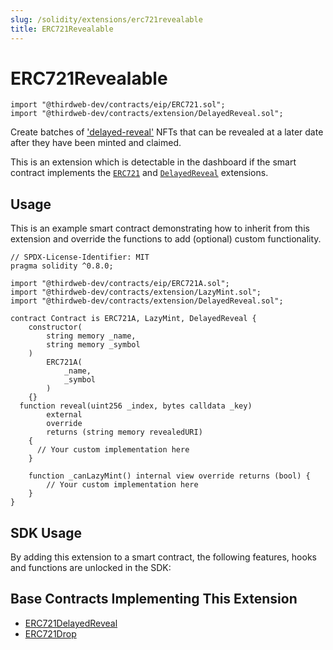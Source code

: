 ```yaml
---
slug: /solidity/extensions/erc721revealable
title: ERC721Revealable
---
```



# ERC721Revealable

```solidity
import "@thirdweb-dev/contracts/eip/ERC721.sol";
import "@thirdweb-dev/contracts/extension/DelayedReveal.sol";
```

Create batches of ['delayed-reveal'](/glossary/delayed-reveal) NFTs that can be revealed at a later date after they have been minted and claimed.

This is an extension which is detectable in the dashboard if the smart contract implements the
[`ERC721`](/solidity/extensions/erc721) and [`DelayedReveal`](/solidity/extensions/delayedreveal) extensions.

<div className="row">

<div style={{ paddingLeft: 12, paddingBottom: 12 }}>

<ViewContractCodeButton
  link="https://github.com/thirdweb-dev/contracts/blob/main/contracts/eip/ERC721.sol"
  name="ERC721"
  text="ERC721"
/>

</div>

<div style={{ paddingLeft: 12, paddingBottom: 12 }}>

<ViewContractCodeButton
  link="https://github.com/thirdweb-dev/contracts/blob/main/contracts/extension/DelayedReveal.sol"
  name="DelayedReveal"
  text="DelayedReveal"
/>

</div>

</div>

## Usage

This is an example smart contract demonstrating how to inherit from this extension and override the functions to add (optional) custom functionality.

```solidity
// SPDX-License-Identifier: MIT
pragma solidity ^0.8.0;

import "@thirdweb-dev/contracts/eip/ERC721A.sol";
import "@thirdweb-dev/contracts/extension/LazyMint.sol";
import "@thirdweb-dev/contracts/extension/DelayedReveal.sol";

contract Contract is ERC721A, LazyMint, DelayedReveal {
    constructor(
        string memory _name,
        string memory _symbol
    )
        ERC721A(
            _name,
            _symbol
        )
    {}
  function reveal(uint256 _index, bytes calldata _key)
        external
        override
        returns (string memory revealedURI)
    {
      // Your custom implementation here
    }

    function _canLazyMint() internal view override returns (bool) {
        // Your custom implementation here
    }
}
```

## SDK Usage

By adding this extension to a smart contract, the following features, hooks and functions are unlocked in the SDK:

<div className="row" style={{ marginBottom: 12 }}>
  <div className="col col--3" style={{ padding: 8 }}>
    <QuickstartCard
      name="React"
      link="/react/react.usereveallazymint"
      image="/assets/languages/react.png"
    />
  </div>
  <div className="col col--3" style={{ padding: 8 }}>
    <QuickstartCard
      name="TypeScript"
      link="/typescript/sdk.delayedreveal721"
      image="/assets/languages/typescript.png"
    />
  </div>
  <div className="col col--3" style={{ padding: 8 }}>
    <QuickstartCard
      name="Python"
      link="/python/python.erc721revealable"
      image="/assets/languages/python.png"
    />
  </div>
  <div className="col col--3" style={{ padding: 8 }}>
    <QuickstartCard
      name="Unity"
      link="/unity/delayedreveal721"
      image="/assets/languages/unity.webp"
    />
  </div>
</div>

## Base Contracts Implementing This Extension

- [ERC721DelayedReveal](/solidity/base-contracts/erc721delayedreveal)
- [ERC721Drop](/solidity/base-contracts/erc721drop)
